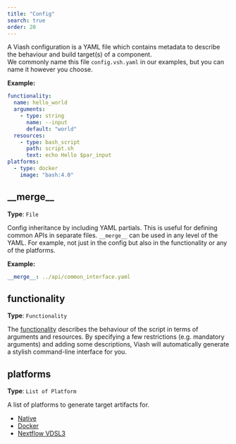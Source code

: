 ```yaml
---
title: "Config"
search: true
order: 20
---
```


A Viash configuration is a YAML file which contains metadata to describe the behaviour and build target(s) of a component.  
We commonly name this file `config.vsh.yaml` in our examples, but you can name it however you choose.  


**Example:**

```yaml
functionality:
  name: hello_world
  arguments:
    - type: string
      name: --input
      default: "world"
  resources:
    - type: bash_script
      path: script.sh
      text: echo Hello $par_input
platforms:
  - type: docker
    image: "bash:4.0"

```

## \_\_merge\_\_

**Type**: `File`

Config inheritance by including YAML partials. This is useful for defining common APIs in
separate files. `__merge__` can be used in any level of the YAML. For example,
not just in the config but also in the functionality or any of the platforms.


**Example:**

```yaml
__merge__: ../api/common_interface.yaml
```

## functionality

**Type**: `Functionality`

The [functionality](/reference/config/functionality/#) describes the behaviour of the script in terms of arguments and resources.
By specifying a few restrictions (e.g. mandatory arguments) and adding some descriptions, Viash will automatically generate a stylish command-line interface for you.


## platforms

**Type**: `List of Platform`

A list of platforms to generate target artifacts for.

 - [Native](/reference/config/platforms/native/#)
 - [Docker](/reference/config/platforms/docker/#)
 - [Nextflow VDSL3](/reference/config/platforms/nextflow/#)


